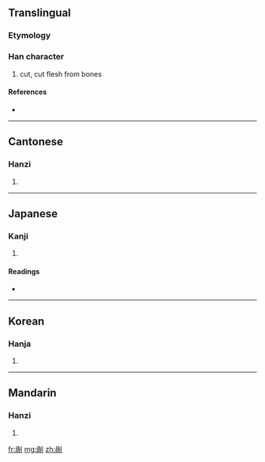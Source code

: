 {{also|剐}}
==Translingual==

===Etymology===
{{Han compound|咼|刀|t2=knife|ls=ic}}

===Han character===
{{Han char|rn=18|rad=刀|as=09|sn=11|four=7220<sub>0</sub>|canj=月月中弓 (BBLN)}}

# cut, cut flesh from bones

====References====
* {{Han ref|kx=0142.200|dkj=02094|dj=0322.050|hdz=10345.010|uh=526E|ud=21102|bh=D46C|bd=54380}}

----

==Cantonese==

===Hanzi===
{{yue-hanzi|jyut=|y=wa2|sim=剐}}

# {{defn|Cantonese}}

----

==Japanese==

===Kanji===
{{ja-kanji|grade=|rs=刀09}}

# {{defn|Japanese}}

====Readings====
* {{ja-readings|on=[[か]] (ka), [[け]] (ke)|kun=[[さく]] (saku)}}

----

==Korean==

===Hanja===
{{ko-hanja|hangeul=과|rv=gwa|mr=kwa}}

# {{defn|Korean}}

----

==Mandarin==

===Hanzi===
{{cmn-hanzi|sim=剐|pin=[[guǎ]] ([[gua3]])|wg=kua<sup>3</sup>}}

# {{defn|Mandarin}}

[[fr:剮]]
[[mg:剮]]
[[zh:剮]]